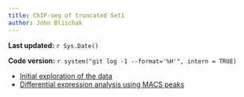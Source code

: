 ```yaml
---
title: ChIP-seq of truncated Set1
author: John Blischak
---
```


**Last updated:** `r Sys.Date()`

**Code version:** `r system("git log -1 --format='%H'", intern = TRUE)`


*  [Initial exploration of the data](exploration.html)
*  [Differential expression analysis using MACS peaks](diffbind.html)
